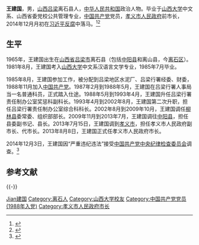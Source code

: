 {{Otheruses|other=名为王建国的其他人物|王建国}}
{{Infobox officeholder
| 图像        = 
| 图像说明    = 
| 职务1       = 孝义市人民政府市长
| 就任日期1   = 2013年8月
| 卸任日期1   = 2014年12月
| 前任1       = 
| 继任1       = [[王廷洪|王廷洪]]
| 书记1       = [[张旭光|张旭光]]
| 姓名        = 王建国
| 原名        = 
| 出生日期    = {{birth year and age|1965|10}}
| 出生地点    = {{PRC}}[[山西省|山西省]][[吕梁市|吕梁市]]离石县
| 逝世日期    = <!-- {{death date and age|}}（死亡在前，出生在后）{{death year and age| }} -->
| 逝世地点    = 
| 政党        = {{CPC}}
| 父母        = 
| 配偶        = <!--{{marriage|姓名|}} -->
| 子女        = 
| 亲属        = 
| 信仰        = 
| 母校        = [[山西大学|山西大学]]
| 网站        = 
| 签名        = 
| 脚注        = 
}}
'''王建国'''{{BD|1965年|10月|||catIdx=W王建国}}，男，[[山西省|山西]][[吕梁市|吕梁]]离石县人，[[中华人民共和国|中华人民共和国]]政治人物。毕业于[[山西大学|山西大学]]中文系、山西省委党校公共管理专业，[[中国共产党|中国共产党]]党员，[[孝义市人民政府|孝义市人民政府]]前市长，2014年12月月初在[[习近平反腐|习近平反腐]]中落马。<ref>{{cite web |url=http://www.chinanews.com/fz/2014/12-03/6838193.shtml |title=山西孝义市市长王建国涉嫌严重违纪违法被调查|accessdate=2014-12-07 |date=2014-12-03 |work=中新网|archive-date=2014-12-04 |archive-url=https://web.archive.org/web/20141204081419/http://www.chinanews.com/fz/2014/12-03/6838193.shtml |dead-url=no}}</ref><ref>{{cite web |url=http://district.ce.cn/newarea/sddy/201412/03/t20141203_4035332_1.shtml |title=吕梁市政协副主席刘广龙、孝义市长王建国被调查(图)|accessdate=2014-12-07 |date=2014-12-03 |work=中国经济网 |archive-date=2014-12-11 |archive-url=https://web.archive.org/web/20141211132319/http://district.ce.cn/newarea/sddy/201412/03/t20141203_4035332_1.shtml |dead-url=no}}</ref>

== 生平 ==
1965年，王建国出生在[[山西省|山西省]][[吕梁市|吕梁市]]离石县（包括[[中阳县|中阳县]]和离山县，今[[离石区|离石区]]）。1981年8月，王建国考入[[山西大学|山西大学]]中文系汉语言文学专业，1985年7月毕业。

1985年8月，王建国参加工作，被分配到吕梁地区水泥厂、吕梁行署经委、财委，1988年11月加入[[中国共产党|中国共产党]]。1987年2月到1988年5月，王建国在吕梁行署人事局当一名普通科员，正式踏入仕途。1988年5月到1993年4月，王建国升任吕梁行署责任制办公室奖惩科副科长。1993年4月到2002年8月，王建国第二次升职，担任吕梁行署责任制办公室综合科科长。2002年8月到2009年10月，王建国调任[[柳林县|柳林县]]委常委、组织部部长。2009年11月到2013年7月，王建国调往[[中阳县|中阳县]]，担任县委副书记、县长。2013年7月15日，王建国调到[[孝义市|孝义市]]，担任孝义市人民政府副市长、代市长。2013年8月8日，王建国正式任孝义市人民政府市长。

2014年12月3日，王建国因“严重违纪违法”接受[[中国共产党中央纪律检查委员会|中国共产党中央纪律检查委员会]]调查。<ref>{{cite web |url=http://fanfu.people.com.cn/n/2014/1203/c64371-26137909.html |title=山西孝义市市长王建国接受组织调查 |accessdate=2014-12-07|date=2014-12-03 |work=中国共产党新闻网|archive-date=2014-12-14 |archive-url=https://web.archive.org/web/20141214122336/http://fanfu.people.com.cn/n/2014/1203/c64371-26137909.html |dead-url=no }}</ref>

== 参考文献 ==
{{reflist}}

{{-}}
{{start box}}
{{s-gov|prc}}
{{s-before|？}}
{{s-title|孝义市人民政府市长|2013年8月－2014年12月}}
{{s-after|[[王廷洪|王廷洪]]}}
{{end box}}

{{Authority control}}
{{DEFAULTSORT:Wang王建国}}
[[Category:王姓|Jian建国]]
[[Category:离石人|Category:离石人]]
[[Category:山西大学校友|Category:山西大学校友]]
[[Category:中国共产党党员_(1988年入党)|Category:中国共产党党员 (1988年入党)]]
[[Category:孝义市人民政府市长|Category:孝义市人民政府市长]]